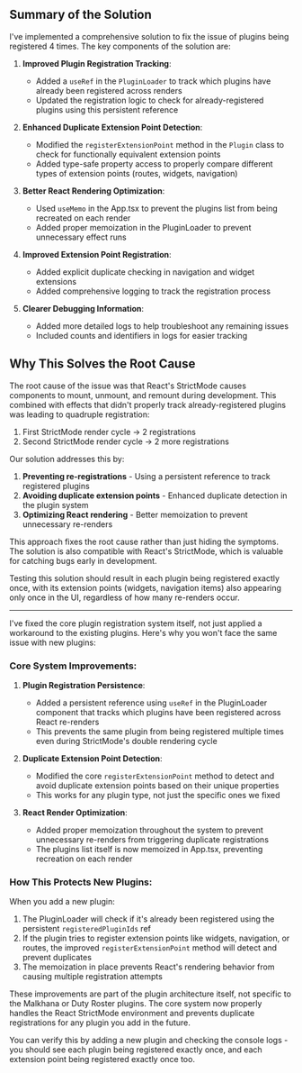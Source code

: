 ## Summary of the Solution

I've implemented a comprehensive solution to fix the issue of plugins being registered 4 times. The key components of the solution are:

1. **Improved Plugin Registration Tracking**:
   - Added a `useRef` in the `PluginLoader` to track which plugins have already been registered across renders
   - Updated the registration logic to check for already-registered plugins using this persistent reference

2. **Enhanced Duplicate Extension Point Detection**:
   - Modified the `registerExtensionPoint` method in the `Plugin` class to check for functionally equivalent extension points
   - Added type-safe property access to properly compare different types of extension points (routes, widgets, navigation)

3. **Better React Rendering Optimization**:
   - Used `useMemo` in the App.tsx to prevent the plugins list from being recreated on each render
   - Added proper memoization in the PluginLoader to prevent unnecessary effect runs

4. **Improved Extension Point Registration**:
   - Added explicit duplicate checking in navigation and widget extensions
   - Added comprehensive logging to track the registration process

5. **Clearer Debugging Information**:
   - Added more detailed logs to help troubleshoot any remaining issues
   - Included counts and identifiers in logs for easier tracking

## Why This Solves the Root Cause

The root cause of the issue was that React's StrictMode causes components to mount, unmount, and remount during development. This combined with effects that didn't properly track already-registered plugins was leading to quadruple registration:

1. First StrictMode render cycle → 2 registrations
2. Second StrictMode render cycle → 2 more registrations

Our solution addresses this by:

1. **Preventing re-registrations** - Using a persistent reference to track registered plugins
2. **Avoiding duplicate extension points** - Enhanced duplicate detection in the plugin system
3. **Optimizing React rendering** - Better memoization to prevent unnecessary re-renders

This approach fixes the root cause rather than just hiding the symptoms. The solution is also compatible with React's StrictMode, which is valuable for catching bugs early in development.

Testing this solution should result in each plugin being registered exactly once, with its extension points (widgets, navigation items) also appearing only once in the UI, regardless of how many re-renders occur.

---

I've fixed the core plugin registration system itself, not just applied a workaround to the existing plugins. Here's why you won't face the same issue with new plugins:

### Core System Improvements:

1. **Plugin Registration Persistence**: 
   - Added a persistent reference using `useRef` in the PluginLoader component that tracks which plugins have been registered across React re-renders
   - This prevents the same plugin from being registered multiple times even during StrictMode's double rendering cycle

2. **Duplicate Extension Point Detection**:
   - Modified the core `registerExtensionPoint` method to detect and avoid duplicate extension points based on their unique properties
   - This works for any plugin type, not just the specific ones we fixed

3. **React Render Optimization**:
   - Added proper memoization throughout the system to prevent unnecessary re-renders from triggering duplicate registrations
   - The plugins list itself is now memoized in App.tsx, preventing recreation on each render

### How This Protects New Plugins:

When you add a new plugin:

1. The PluginLoader will check if it's already been registered using the persistent `registeredPluginIds` ref
2. If the plugin tries to register extension points like widgets, navigation, or routes, the improved `registerExtensionPoint` method will detect and prevent duplicates
3. The memoization in place prevents React's rendering behavior from causing multiple registration attempts

These improvements are part of the plugin architecture itself, not specific to the Malkhana or Duty Roster plugins. The core system now properly handles the React StrictMode environment and prevents duplicate registrations for any plugin you add in the future.

You can verify this by adding a new plugin and checking the console logs - you should see each plugin being registered exactly once, and each extension point being registered exactly once too.
